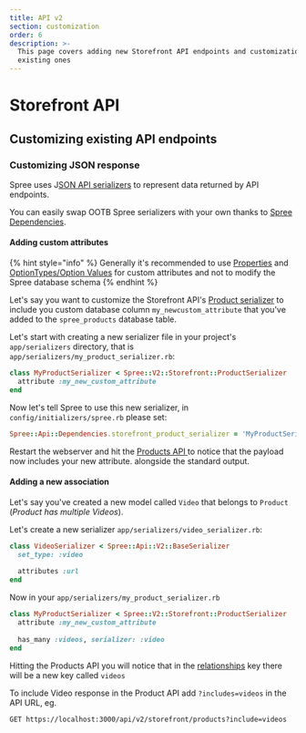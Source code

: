 ```yaml
---
title: API v2
section: customization
order: 6
description: >-
  This page covers adding new Storefront API endpoints and customization of
  existing ones
---
```


# Storefront API

## Customizing existing API endpoints

### Customizing JSON response

Spree uses J[SON API serializers](https://github.com/jsonapi-serializer/jsonapi-serializer) to represent data returned by API endpoints.&#x20;

You can easily swap OOTB Spree serializers with your own thanks to [Spree Dependencies](dependencies.md).&#x20;

#### Adding custom attributes

{% hint style="info" %}
Generally it's recommended to use [Properties](../internals/products.md#product-properties) and [OptionTypes/Option Values](../internals/products.md#option-types-and-option-values) for custom attributes and not to modify the Spree database schema
{% endhint %}

Let's say you want to customize the Storefront API's [Product serializer](https://github.com/spree/spree/blob/master/api/app/serializers/spree/v2/storefront/product\_serializer.rb) to include you custom database column `my_newcustom_attribute` that you've added to the `spree_products` database table.

Let's start with creating a new serializer file in your project's `app/serializers` directory, that is `app/serializers/my_product_serializer.rb`:

```ruby
class MyProductSerializer < Spree::V2::Storefront::ProductSerializer
  attribute :my_new_custom_attribute
end
```

Now let's tell Spree to use this new serializer, in `config/initializers/spree.rb` please set:

```ruby
Spree::Api::Dependencies.storefront_product_serializer = 'MyProductSerializer'
```

Restart the webserver and hit the [Products API ](https://api.spreecommerce.org/docs/api-v2/b3A6MzE0Mjc2Mg-list-of-products)to notice that the payload now includes your new attribute. alongside the standard output.

#### Adding a new association

Let's say you've created a new model called `Video` that belongs to `Product` (_Product has multiple Videos_).

Let's create a new serializer `app/serializers/video_serializer.rb`:

```ruby
class VideoSerializer < Spree::Api::V2::BaseSerializer
  set_type: :video
  
  attributes :url
end
```

Now in your `app/serializers/my_product_serializer.rb`

```ruby
class MyProductSerializer < Spree::V2::Storefront::ProductSerializer
  attribute :my_new_custom_attribute
  
  has_many :videos, serializer: :video
end
```

Hitting the Products API you will notice that in the [relationships](https://jsonapi.org/format/#document-resource-object-relationships) key there will be a new key called `videos`

To include Video response in the Product API add `?includes=videos` in the API URL, eg.

```http
GET https://localhost:3000/api/v2/storefront/products?include=videos
```
